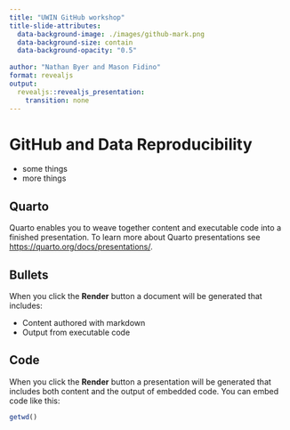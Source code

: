 ```yaml
---
title: "UWIN GitHub workshop"
title-slide-attributes:
  data-background-image: ./images/github-mark.png
  data-background-size: contain
  data-background-opacity: "0.5"
  
author: "Nathan Byer and Mason Fidino"
format: revealjs
output: 
  revealjs::revealjs_presentation:
    transition: none
---
```


# GitHub and Data Reproducibility

-   some things
-   more things

## Quarto

Quarto enables you to weave together content and executable code into a finished presentation. To learn more about Quarto presentations see <https://quarto.org/docs/presentations/>.

## Bullets

When you click the **Render** button a document will be generated that includes:

-   Content authored with markdown
-   Output from executable code

## Code

When you click the **Render** button a presentation will be generated that includes both content and the output of embedded code. You can embed code like this:

```r
getwd()
```
